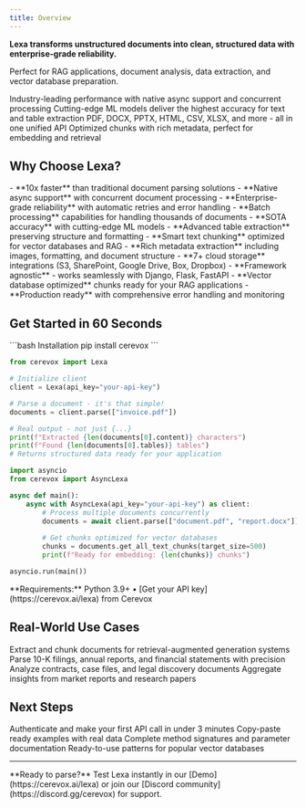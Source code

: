 ```yaml
---
title: Overview
---
```


**Lexa transforms unstructured documents into clean, structured data with enterprise-grade reliability.**

Perfect for RAG applications, document analysis, data extraction, and vector database preparation.

<CardGroup cols={2}>
  <Card
    title="10x Faster Processing"
    icon="rocket"
    color="#ea5a0c"
  >
    Industry-leading performance with native async support and concurrent processing
  </Card>
  <Card
    title="SOTA Accuracy"
    icon="bullseye"
    color="#0285c7"
  >
    Cutting-edge ML models deliver the highest accuracy for text and table extraction
  </Card>
  <Card
    title="12+ File Formats"
    icon="file-lines"
    color="#16a34a"
  >
    PDF, DOCX, PPTX, HTML, CSV, XLSX, and more - all in one unified API
  </Card>
  <Card
    title="Vector DB Ready"
    icon="database"
    color="#dc2626"
  >
    Optimized chunks with rich metadata, perfect for embedding and retrieval
  </Card>
</CardGroup>

## Why Choose Lexa?

<AccordionGroup>
  <Accordion icon="bolt" title="Enterprise Performance & Scale">
    - **10x faster** than traditional document parsing solutions
    - **Native async support** with concurrent document processing  
    - **Enterprise-grade reliability** with automatic retries and error handling
    - **Batch processing** capabilities for handling thousands of documents
  </Accordion>
  
  <Accordion icon="brain" title="AI-Powered Extraction">
    - **SOTA accuracy** with cutting-edge ML models
    - **Advanced table extraction** preserving structure and formatting
    - **Smart text chunking** optimized for vector databases and RAG
    - **Rich metadata extraction** including images, formatting, and document structure
  </Accordion>
  
  <Accordion icon="plug" title="Integration Ready">
    - **7+ cloud storage** integrations (S3, SharePoint, Google Drive, Box, Dropbox)
    - **Framework agnostic** - works seamlessly with Django, Flask, FastAPI
    - **Vector database optimized** chunks ready for your RAG applications
    - **Production ready** with comprehensive error handling and monitoring
  </Accordion>
</AccordionGroup>

## Get Started in 60 Seconds

<CodeGroup>
```bash Installation
pip install cerevox
```

```python Basic Usage
from cerevox import Lexa

# Initialize client
client = Lexa(api_key="your-api-key")

# Parse a document - it's that simple!
documents = client.parse(["invoice.pdf"])

# Real output - not just {...}
print(f"Extracted {len(documents[0].content)} characters")
print(f"Found {len(documents[0].tables)} tables")
# Returns structured data ready for your application
```

```python Async (Recommended)
import asyncio
from cerevox import AsyncLexa

async def main():
    async with AsyncLexa(api_key="your-api-key") as client:
        # Process multiple documents concurrently
        documents = await client.parse(["document.pdf", "report.docx"])
        
        # Get chunks optimized for vector databases
        chunks = documents.get_all_text_chunks(target_size=500)
        print(f"Ready for embedding: {len(chunks)} chunks")

asyncio.run(main())
```
</CodeGroup>

<Note>
  **Requirements:** Python 3.9+ • [Get your API key](https://cerevox.ai/lexa) from Cerevox
</Note>

## Real-World Use Cases

<CardGroup cols={2}>
  <Card title="RAG Applications" icon="messages" href="/usecases/knowledge">
    Extract and chunk documents for retrieval-augmented generation systems
  </Card>
  <Card title="Financial Analysis" icon="chart-line" href="/usecases/financial">
    Parse 10-K filings, annual reports, and financial statements with precision
  </Card>
  <Card title="Legal Research" icon="scale-balanced" href="/usecases/legal">
    Analyze contracts, case files, and legal discovery documents
  </Card>
  <Card title="Market Intelligence" icon="trending-up" href="/usecases/market">
    Aggregate insights from market reports and research papers
  </Card>
</CardGroup>

## Next Steps

<CardGroup cols={2}>
  <Card
    title="Quickstart Guide"
    icon="play"
    href="/welcome/quickstart"
  >
    Authenticate and make your first API call in under 3 minutes
  </Card>
  <Card
    title="Code Examples"
    icon="laptop-code"
    href="/examples/basic-usage"
  >
    Copy-paste ready examples with real data
  </Card>
  <Card
    title="API Reference"
    icon="code"
    href="/api/client"
  >
    Complete method signatures and parameter documentation
  </Card>
  <Card
    title="Vector DB Integration"
    icon="database"
    href="/guides/vector-database-integration"
  >
    Ready-to-use patterns for popular vector databases
  </Card>
</CardGroup>

---

<Tip>
  **Ready to parse?** Test Lexa instantly in our [Demo](https://cerevox.ai/lexa) or join our [Discord community](https://discord.gg/cerevox) for support.
</Tip>
